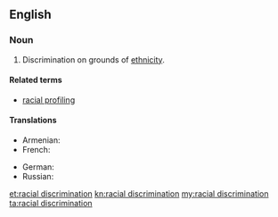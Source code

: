 ==English==

===Noun===
{{en-noun|head=[[racial]] [[discrimination]]|-}}

# Discrimination on grounds of [[ethnicity]].

====Related terms====
* [[racial profiling]]

====Translations====
{{trans-top|discrimination on grounds of ethnicity}}
* Armenian: {{t|hy|ռասայական խտրականություն|sc=Armn}}
* French: {{t|fr|discrimination raciale|f}}
{{trans-mid}}
* German: {{t|de|Rassendiskriminierung|f}}
* Russian: {{t|ru|расовая дискримина́ция}}
{{trans-bottom}}

[[et:racial discrimination]]
[[kn:racial discrimination]]
[[my:racial discrimination]]
[[ta:racial discrimination]]